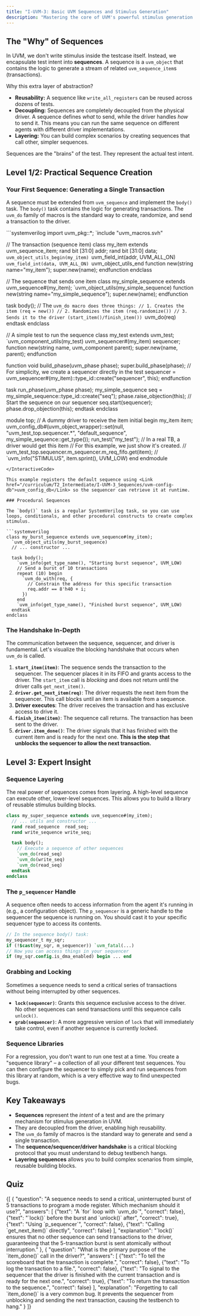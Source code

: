```yaml
---
title: "I-UVM-3: Basic UVM Sequences and Stimulus Generation"
description: "Mastering the core of UVM's powerful stimulus generation methodology by writing sequences."
---
```



## The "Why" of Sequences

In UVM, we don't write stimulus inside the testcase itself. Instead, we encapsulate test intent into **sequences**. A sequence is a `uvm_object` that contains the logic to generate a stream of related `uvm_sequence_item`s (transactions).

Why this extra layer of abstraction?
-   **Reusability:** A sequence like `write_all_registers` can be reused across dozens of tests.
-   **Decoupling:** Sequences are completely decoupled from the physical driver. A sequence defines *what* to send, while the driver handles *how* to send it. This means you can run the same sequence on different agents with different driver implementations.
-   **Layering:** You can build complex scenarios by creating sequences that call other, simpler sequences.

Sequences are the "brains" of the test. They represent the actual test intent.

## Level 1/2: Practical Sequence Creation

### Your First Sequence: Generating a Single Transaction

A sequence must be extended from `uvm_sequence` and implement the `body()` task. The `body()` task contains the logic for generating transactions. The `uvm_do` family of macros is the standard way to create, randomize, and send a transaction to the driver.

<InteractiveCode>
```systemverilog
import uvm_pkg::*;
`include "uvm_macros.svh"

// The transaction (sequence item)
class my_item extends uvm_sequence_item;
  rand bit [31:0] addr;
  rand bit [31:0] data;
  `uvm_object_utils_begin(my_item)
    `uvm_field_int(addr, UVM_ALL_ON)
    `uvm_field_int(data, UVM_ALL_ON)
  `uvm_object_utils_end
  function new(string name="my_item");
    super.new(name);
  endfunction
endclass

// The sequence that sends one item
class my_simple_sequence extends uvm_sequence#(my_item);
  `uvm_object_utils(my_simple_sequence)
  function new(string name="my_simple_sequence");
    super.new(name);
  endfunction

  task body();
    // The `uvm_do macro does three things:
    // 1. Creates the item (req = new())
    // 2. Randomizes the item (req.randomize())
    // 3. Sends it to the driver (start_item()/finish_item())
    `uvm_do(req)
  endtask
endclass

// A simple test to run the sequence
class my_test extends uvm_test;
  `uvm_component_utils(my_test)
  uvm_sequencer#(my_item) sequencer;
  function new(string name, uvm_component parent);
    super.new(name, parent);
  endfunction

  function void build_phase(uvm_phase phase);
    super.build_phase(phase);
    // For simplicity, we create a sequencer directly in the test
    sequencer = uvm_sequencer#(my_item)::type_id::create("sequencer", this);
  endfunction

  task run_phase(uvm_phase phase);
    my_simple_sequence seq = my_simple_sequence::type_id::create("seq");
    phase.raise_objection(this);
    // Start the sequence on our sequencer
    seq.start(sequencer);
    phase.drop_objection(this);
  endtask
endclass

module top;
  // A dummy driver to receive the item
  initial begin
    my_item item;
    uvm_config_db#(uvm_object_wrapper)::set(null, "uvm_test_top.sequencer.*", "default_sequence", my_simple_sequence::get_type());
    run_test("my_test");
    // In a real TB, a driver would get this item
    // For this example, we just show it's created.
    // uvm_test_top.sequencer.m_sequencer.m_req_fifo.get(item);
    // `uvm_info("STIMULUS", item.sprint(), UVM_LOW)
  end
endmodule
```
</InteractiveCode>

This example registers the default sequence using <Link href="/curriculum/T2_Intermediate/I-UVM-3_Sequences/uvm-config-db">uvm_config_db</Link> so the sequencer can retrieve it at runtime.

### Procedural Sequences

The `body()` task is a regular SystemVerilog task, so you can use loops, conditionals, and other procedural constructs to create complex stimulus.

```systemverilog
class my_burst_sequence extends uvm_sequence#(my_item);
  `uvm_object_utils(my_burst_sequence)
  // ... constructor ...

  task body();
    `uvm_info(get_type_name(), "Starting burst sequence", UVM_LOW)
    // Send a burst of 10 transactions
    repeat (10) begin
      `uvm_do_with(req, {
        // Constrain the address for this specific transaction
        req.addr == 8'h40 + i;
      })
    end
    `uvm_info(get_type_name(), "Finished burst sequence", UVM_LOW)
  endtask
endclass
```

### The Handshake In-Depth

The communication between the sequence, sequencer, and driver is fundamental. Let's visualize the blocking handshake that occurs when `uvm_do` is called.

<AnimatedUvmSequenceDriverHandshakeDiagram />

1.  **`start_item(item)`**: The sequence sends the transaction to the sequencer. The sequencer places it in its FIFO and grants access to the driver. The `start_item` call is *blocking* and does not return until the driver calls `get_next_item()`.
2.  **`driver.get_next_item(req)`**: The driver requests the next item from the sequencer. This call blocks until an item is available from a sequence.
3.  **Driver executes**: The driver receives the transaction and has exclusive access to drive it.
4.  **`finish_item(item)`**: The sequence call returns. The transaction has been sent to the driver.
5.  **`driver.item_done()`**: The driver signals that it has finished with the current item and is ready for the next one. **This is the step that unblocks the sequencer to allow the next transaction.**

## Level 3: Expert Insight

### Sequence Layering

The real power of sequences comes from layering. A high-level sequence can execute other, lower-level sequences. This allows you to build a library of reusable stimulus building blocks.

```systemverilog
class my_super_sequence extends uvm_sequence#(my_item);
  // ... utils and constructor ...
  rand read_sequence  read_seq;
  rand write_sequence write_seq;

  task body();
    // Execute a sequence of other sequences
    `uvm_do(read_seq)
    `uvm_do(write_seq)
    `uvm_do(read_seq)
  endtask
endclass
```

### The `p_sequencer` Handle

A sequence often needs to access information from the agent it's running in (e.g., a configuration object). The `p_sequencer` is a generic handle to the sequencer the sequence is running on. You should cast it to your specific sequencer type to access its contents.

```systemverilog
// In the sequence body() task:
my_sequencer_t my_sqr;
if (!$cast(my_sqr, m_sequencer)) `uvm_fatal(...)
// Now you can access things in your sequencer
if (my_sqr.config.is_dma_enabled) begin ... end
```

### Grabbing and Locking

Sometimes a sequence needs to send a critical series of transactions without being interrupted by other sequences.
-   **`lock(sequencer)`**: Grants this sequence exclusive access to the driver. No other sequences can send transactions until this sequence calls `unlock()`.
-   **`grab(sequencer)`**: A more aggressive version of `lock` that will immediately take control, even if another sequence is currently locked.

### Sequence Libraries

For a regression, you don't want to run one test at a time. You create a "sequence library" – a collection of all your different test sequences. You can then configure the sequencer to simply pick and run sequences from this library at random, which is a very effective way to find unexpected bugs.

## Key Takeaways

-   **Sequences** represent the *intent* of a test and are the primary mechanism for stimulus generation in UVM.
-   They are decoupled from the driver, enabling high reusability.
-   The `uvm_do` family of macros is the standard way to generate and send a single transaction.
-   The **sequence/sequencer/driver handshake** is a critical blocking protocol that you must understand to debug testbench hangs.
-   **Layering sequences** allows you to build complex scenarios from simple, reusable building blocks.

## Quiz

<Quiz>
  {[
    {
      "question": "A sequence needs to send a critical, uninterrupted burst of 5 transactions to program a mode register. Which mechanism should it use?",
      "answers": [
        {"text": "A `for` loop with `uvm_do`", "correct": false},
        {"text": "`lock()` before the burst and `unlock()` after", "correct": true},
        {"text": "Using `p_sequencer`", "correct": false},
        {"text": "Calling `get_next_item()` directly", "correct": false}
      ],
      "explanation": "`lock()` ensures that no other sequence can send transactions to the driver, guaranteeing that the 5-transaction burst is sent atomically without interruption."
    },
    {
      "question": "What is the primary purpose of the `item_done()` call in the driver?",
      "answers": [
        {"text": "To tell the scoreboard that the transaction is complete.", "correct": false},
        {"text": "To log the transaction to a file.", "correct": false},
        {"text": "To signal to the sequencer that the driver is finished with the current transaction and is ready for the next one.", "correct": true},
        {"text": "To return the transaction to the sequence.", "correct": false}
      ],
      "explanation": "Forgetting to call `item_done()` is a very common bug. It prevents the sequencer from unblocking and sending the next transaction, causing the testbench to hang."
    }
  ]}
</Quiz>
